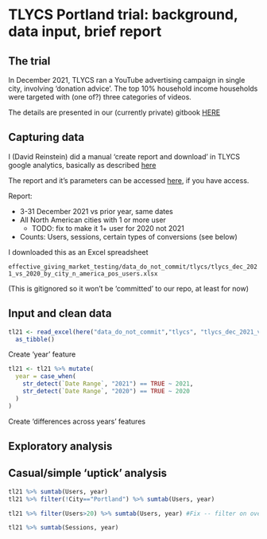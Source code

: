 # TLYCS Portland trial: background, data input, brief report

## The trial

In December 2021, TLYCS ran a YouTube advertising campaign in single city, involving 'donation advice'. The top 10% household income households were targeted with (one of?) three categories of videos.

The details are presented in our (currently private) gitbook [HERE](https://app.gitbook.com/o/-MfFk4CTSGwVOPkwnRgx/s/-Mf8cHxdwePMZXRTKnEE/contexts-and-environments-for-testing/tlycs/advisor-signup-portland)

## Capturing data

I (David Reinstein) did a manual 'create report and download' in TLYCS google analytics, basically as described [here](https://app.gitbook.com/o/-MfFk4CTSGwVOPkwnRgx/s/-Mf8cHxdwePMZXRTKnEE/methodological-discussion/implementation-and-collecting-data-issues/google-analytics-interface)

The report and it's parameters can be accessed [here](https://analytics.google.com/analytics/web/#/my-reports/mmZsQ-HMSbCwiG5hjQhWhQ/a10056556w22050110p185278310/_u.date00=20211203&_u.date01=20211231&_u.date10=20201203&_u.date11=20201231&197-table.advFilter=%5B%5B1,%22analytics.totalVisitors%22,%22GT%22,%220%22,0%5D%5D&197-table.plotKeys=%5B%5D&197-table.rowCount=5000&197-table-dataTable.sortColumnName=analytics.totalVisitors&197-table-dataTable.sortDescending=false&197-graphOptions.primaryConcept=analytics.totalVisitors&197-graphOptions.compareConcept=analytics.visits), if you have access. 


Report:

- 3-31 December 2021 vs prior year, same dates
- All North American cities with 1 or more user
    - TODO: fix to make it 1+ user for 2020 not 2021
- Counts: Users, sessions, certain types of conversions (see below)

I downloaded this as an Excel spreadsheet

`effective_giving_market_testing/data_do_not_commit/tlycs/tlycs_dec_2021_vs_2020_by_city_n_america_pos_users.xlsx`

(This is gitignored so it won't be 'committed' to our repo, at least for now)

## Input and clean data

```r


tl21 <- read_excel(here("data_do_not_commit","tlycs", "tlycs_dec_2021_vs_2020_by_city_n_america_pos_users.xlsx"), sheet = "Dataset1") %>% 
  as_tibble()

```

Create 'year' feature

```r

tl21 <- tl21 %>% mutate(
  year = case_when(
    str_detect(`Date Range`, "2021") == TRUE ~ 2021,
    str_detect(`Date Range`, "2020") == TRUE ~ 2020
  )
)

```

Create 'differences across years' features


## Exploratory analysis

## Casual/simple 'uptick' analysis

```r
tl21 %>% sumtab(Users, year)
tl21 %>% filter(!City=="Portland") %>% sumtab(Users, year)

tl21 %>% filter(Users>20) %>% sumtab(Users, year) #Fix -- filter on over 20 users for 2020 ONLY

tl21 %>% sumtab(Sessions, year)

```




